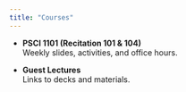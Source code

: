 ```yaml
---
title: "Courses"
---
```


- **PSCI 1101 (Recitation 101 & 104)**  
  Weekly slides, activities, and office hours.

- **Guest Lectures**  
  Links to decks and materials.
